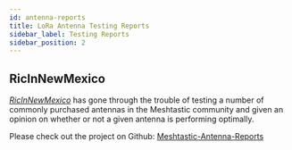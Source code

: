 ```yaml
---
id: antenna-reports
title: LoRa Antenna Testing Reports
sidebar_label: Testing Reports
sidebar_position: 2
---
```


## RicInNewMexico

[_RicInNewMexico_](https://github.com/RicInNewMexico) has gone through the trouble of testing a number of commonly purchased antennas in the Meshtastic community and given an opinion on whether or not a given antenna is performing optimally. 

Please check out the project on Github: [Meshtastic-Antenna-Reports](https://github.com/RicInNewMexico/Meshtastic-Antenna-Reports)
